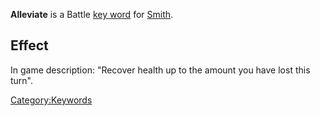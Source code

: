 '''Alleviate''' is a Battle [[Key Words|key word]] for [[Smith]].

==Effect==
In game description: "Recover health up to the amount you have lost this turn".

[[Category:Keywords]]